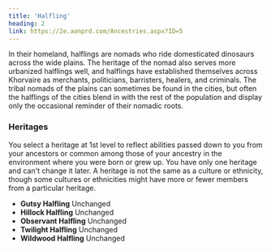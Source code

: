 ```yaml
---
title: 'Halfling'
heading: 2
link: https://2e.aonprd.com/Ancestries.aspx?ID=5
---
```


In their homeland, halflings are nomads who ride domesticated dinosaurs across the wide plains. The heritage of the nomad also serves more urbanized halflings well, and halflings have established themselves across Khorvaire as merchants, politicians, barristers, healers, and criminals. The tribal nomads of the plains can sometimes be found in the cities, but often the halflings of the cities blend in with the rest of the population and display only the occasional reminder of their nomadic roots.

### Heritages

You select a heritage at 1st level to reflect abilities passed down to you from your ancestors or common among those of your ancestry in the environment where you were born or grew up. You have only one heritage and can't change it later. A heritage is not the same as a culture or ethnicity, though some cultures or ethnicities might have more or fewer members from a particular heritage.

-   **Gutsy Halfling** Unchanged
-   **Hillock Halfling** Unchanged
-   **Observant Halfling** Unchanged
-   **Twilight Halfling** Unchanged
-   **Wildwood Halfling** Unchanged
